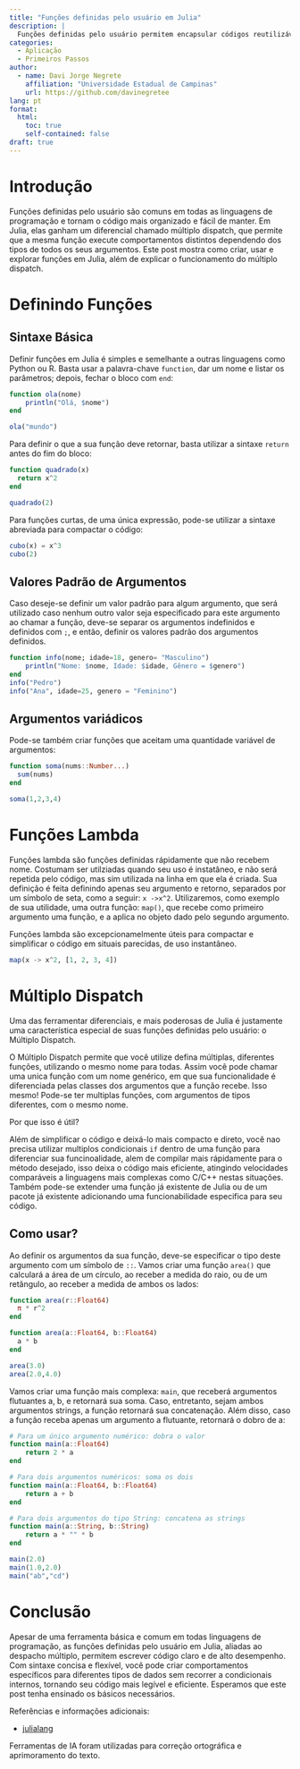 ---
title: "Funções definidas pelo usuário em Julia"
description: |
  Funções definidas pelo usuário permitem encapsular códigos reutilizáveis em blocos. As funções aceitam parâmetros diversos e retornam valores definidas pelo programador ao escrevê-la. Elas tornam o código mais organizado e fácil de manter, além de facilitar a programação.
categories:
  - Aplicação
  - Primeiros Passos
author:
  - name: Davi Jorge Negrete
    affiliation: "Universidade Estadual de Campinas"
    url: https://github.com/davinegretee
lang: pt
format:
  html:
    toc: true
    self-contained: false
draft: true
---

# Introdução

Funções definidas pelo usuário são comuns em todas as linguagens de programação e tornam o código mais organizado e fácil de manter. Em Julia, elas ganham um diferencial chamado múltiplo dispatch, que permite que a mesma função execute comportamentos distintos dependendo dos tipos de todos os seus argumentos. Este post mostra como criar, usar e explorar funções em Julia, além de explicar o funcionamento do múltiplo dispatch.

# Definindo Funções

## Sintaxe Básica

Definir funções em Julia é simples e semelhante a outras linguagens como Python ou R. Basta usar a palavra-chave `function`, dar um nome e listar os parâmetros; depois, fechar o bloco com `end`:

```{julia}
function ola(nome)
    println("Olá, $nome")
end

ola("mundo")
```

Para definir o que a sua função deve retornar, basta utilizar a sintaxe `return` antes do fim do bloco:

```{julia}
function quadrado(x)
  return x^2
end

quadrado(2)
```

Para funções curtas, de uma única expressão, pode-se utilizar a sintaxe abreviada para compactar o código:

```{julia}
cubo(x) = x^3
cubo(2)
```

## Valores Padrão de Argumentos

Caso deseje-se definir um valor padrão para algum argumento, que será utilizado caso nenhum outro valor seja especificado para este argumento ao chamar a função, deve-se separar os argumentos indefinidos e definidos com `;`, e então, definir os valores padrão dos argumentos definidos.

```{julia}
function info(nome; idade=18, genero= "Masculino")
    println("Nome: $nome, Idade: $idade, Gênero = $genero")
end
info("Pedro")                
info("Ana", idade=25, genero = "Feminino")    

```

## Argumentos variádicos

Pode-se também criar funções que aceitam uma quantidade variável de argumentos:

```{julia}
function soma(nums::Number...)
  sum(nums)
end

soma(1,2,3,4)
```

# Funções Lambda

Funções lambda são funções definidas rápidamente que não recebem nome. Costumam ser utilziadas quando seu uso é instatâneo, e não será repetida pelo código, mas sim utilizada na linha em que ela é criada. Sua definição é feita definindo apenas seu argumento e retorno, separados por um símbolo de seta, como a seguir: `x ->x^2`. Utilizaremos, como exemplo de sua utilidade, uma outra função: `map()`, que recebe como primeiro argumento uma função, e a aplica no objeto dado pelo segundo argumento.

Funções lambda são excepcionamelmente úteis para compactar e simplificar o código em situais parecidas, de uso instantâneo.

```{julia}
map(x -> x^2, [1, 2, 3, 4])
```

# Múltiplo Dispatch

Uma das ferramentar diferenciais, e mais poderosas de Julia é justamente uma característica especial de suas funções definidas pelo usuário: o Múltiplo Dispatch.

O Múltiplo Dispatch permite que você utilize defina múltiplas, diferentes funções, utilizando o mesmo nome para todas. Assim você pode chamar uma unica função com um nome genérico, em que sua funcionalidade é diferenciada pelas classes dos argumentos que a função recebe. Isso mesmo! Pode-se ter multiplas funções, com argumentos de tipos diferentes, com o mesmo nome.

Por que isso é útil?

Além de simplificar o código e deixá-lo mais compacto e direto, você nao precisa utilizar multiplos condicionais `if` dentro de uma função para diferenciar sua funcinoalidade, alem de compilar mais rápidamente para o método desejado, isso deixa o código mais eficiente, atingindo velocidades comparáveis a linguagens mais complexas como C/C++ nestas situações. Também pode-se extender uma função já existente de Julia ou de um pacote já existente adicionando uma funcionabilidade especifica para seu código.

## Como usar?

Ao definir os argumentos da sua função, deve-se especificar o tipo deste argumento com um símbolo de `::`. Vamos criar uma função `area()` que calculará a área de um círculo, ao receber a medida do raio, ou de um retângulo, ao receber a medida de ambos os lados:

```{julia}
function area(r::Float64)             
  π * r^2
end

function area(a::Float64, b::Float64) 
  a * b
end

area(3.0)
area(2.0,4.0)
```

Vamos criar uma função mais complexa: `main`, que receberá argumentos flutuantes a, b, e retornará sua soma. Caso, entretanto, sejam ambos argumentos strings, a função retornará sua concatenação. Além disso, caso a função receba apenas um argumento a flutuante, retornará o dobro de a:

```{julia}
# Para um único argumento numérico: dobra o valor
function main(a::Float64)
    return 2 * a
end

# Para dois argumentos numéricos: soma os dois
function main(a::Float64, b::Float64)
    return a + b
end

# Para dois argumentos do tipo String: concatena as strings
function main(a::String, b::String)
    return a * "" * b
end

main(2.0)
main(1.0,2.0)
main("ab","cd")
```

# Conclusão

Apesar de uma ferramenta básica e comum em todas linguagens de programação, as funções definidas pelo usuário em Julia, aliadas ao despacho múltiplo, permitem escrever código claro e de alto desempenho. Com sintaxe concisa e flexível, você pode criar comportamentos específicos para diferentes tipos de dados sem recorrer a condicionais internos, tornando seu código mais legível e eficiente. Esperamos que este post tenha ensinado os básicos necessários.

Referências e informações adicionais:

-   [julialang](https://docs.julialang.org/en/v1/manual/functions/)

::: {.callout-warning appearance="simple"}
Ferramentas de IA foram utilizadas para correção ortográfica e aprimoramento do texto.
:::
